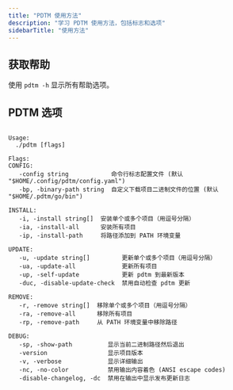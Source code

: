 ```yaml
---
title: "PDTM 使用方法"
description: "学习 PDTM 使用方法，包括标志和选项"
sidebarTitle: "使用方法"
---
```

## 获取帮助

使用 `pdtm -h` 显示所有帮助选项。

## PDTM 选项


```console

Usage:
  ./pdtm [flags]

Flags:
CONFIG:
   -config string            命令行标志配置文件 (默认 "$HOME/.config/pdtm/config.yaml")
   -bp, -binary-path string  自定义下载项目二进制文件的位置 (默认 "$HOME/.pdtm/go/bin")

INSTALL:
   -i, -install string[]  安装单个或多个项目（用逗号分隔）
   -ia, -install-all      安装所有项目
   -ip, -install-path     将路径添加到 PATH 环境变量

UPDATE:
   -u, -update string[]         更新单个或多个项目（用逗号分隔）
   -ua, -update-all             更新所有项目
   -up, -self-update            更新 pdtm 到最新版本
   -duc, -disable-update-check  禁用自动检查 pdtm 更新

REMOVE:
   -r, -remove string[]  移除单个或多个项目（用逗号分隔）
   -ra, -remove-all      移除所有项目
   -rp, -remove-path     从 PATH 环境变量中移除路径

DEBUG:
   -sp, -show-path          显示当前二进制路径然后退出
   -version                 显示项目版本
   -v, -verbose             显示详细输出
   -nc, -no-color           禁用输出内容着色 (ANSI escape codes)
   -disable-changelog, -dc  禁用在输出中显示发布更新日志